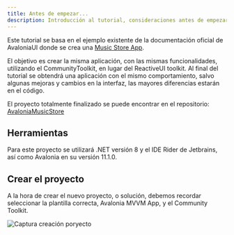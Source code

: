 ```yaml
---
title: Antes de empezar...
description: Introducción al tutorial, consideraciones antes de empezar
---
```


Este tutorial se basa en el ejemplo existente de la documentación oficial de AvaloniaUI donde se crea una [Music Store App](https://docs.avaloniaui.net/docs/tutorials/music-store-app/).

El objetivo es crear la misma aplicación, con las mismas funcionalidades, utilizando el CommunityToolkit, en lugar del ReactiveUI toolkit. Al final del tutorial se obtendrá una aplicación con el mismo comportamiento, salvo algunas mejoras y cambios en la interfaz, las mayores diferencias estarán en el código.

El proyecto totalmente finalizado se puede encontrar en el repositorio: [AvaloniaMusicStore](https://github.com/GonGarce/AvaloniaMusicStore)

## Herramientas

Para este proyecto se utilizará .NET versión 8 y el IDE Rider de Jetbrains, así como Avalonia en su versión 11.1.0.

## Crear el proyecto

A la hora de crear el nuevo proyecto, o solución, debemos recordar seleccionar la plantilla correcta, Avalonia MVVM App, y el Community Toolkit.

![Captura creación poryecto](../../../assets/images/create_project.png)
